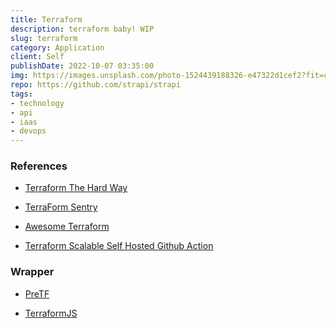 ```yaml
---
title: Terraform
description: terraform baby! WIP
slug: terraform
category: Application
client: Self
publishDate: 2022-10-07 03:35:00
img: https://images.unsplash.com/photo-1524439188326-e47322d1cef2?fit=crop&w=1400&h=700&q=75
repo: https://github.com/strapi/strapi
tags:
- technology
- api
- iaas
- devops
---
```



<MDXLayer title={frontmatter.title} description={frontmatter.description}>
<Widget img={frontmatter.img} skeleton={false}>
<MDXJS>

### References

- [Terraform The Hard Way](https://github.com/AdminTurnedDevOps/Terraform-The-Hard-Way)

- [TerraForm Sentry](https://github.com/jianyuan/terraform-provider-sentry)

- [Awesome Terraform](https://github.com/shuaibiyy/awesome-terraform)

- [Terraform Scalable Self Hosted Github Action](https://github.com/philips-labs/terraform-aws-github-runner)

### Wrapper

- [PreTF](https://github.com/raymondbutcher/pretf)

- [TerraformJS](https://github.com/mdawar/terraformjs)

</MDXJS>
</Widget>
</MDXLayer>